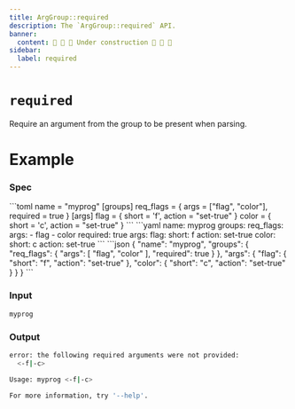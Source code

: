 ```yaml
---
title: ArgGroup::required
description: The `ArgGroup::required` API.
banner:
  content: 🚧 🚧 🚧 Under construction 🚧 🚧 🚧
sidebar:
  label: required
---
```



# `required` <LinkButton href="https://docs.rs/clap/latest/clap/struct.ArgGroup.html#method.required" icon="open-book" variant="minimal"></LinkButton>

<Badge text="since 0.1.0" size="small" />

Require an argument from the group to be present when parsing.

# Example

### Spec

<Tabs syncKey="format">
  <TabItem label="TOML">
```toml
name = "myprog"
[groups]
req_flags = { args = ["flag", "color"], required = true }
[args]
flag = { short = 'f', action = "set-true" }
color = { short = 'c', action = "set-true" }
```
  </TabItem>
  <TabItem label="YAML">
```yaml
name: myprog
groups:
  req_flags:
    args:
    - flag
    - color
    required: true
args:
  flag:
    short: f
    action: set-true
  color:
    short: c
    action: set-true
```
  </TabItem>
  <TabItem label="JSON">
```json
{
  "name": "myprog",
  "groups": {
    "req_flags": {
      "args": [
        "flag",
        "color"
      ],
      "required": true
    }
  },
  "args": {
    "flag": {
      "short": "f",
      "action": "set-true"
    },
    "color": {
      "short": "c",
      "action": "set-true"
    }
  }
}
```
  </TabItem>
</Tabs>

### Input

```bash
myprog
```

### Output

```bash
error: the following required arguments were not provided:
  <-f|-c>

Usage: myprog <-f|-c>

For more information, try '--help'.
```
